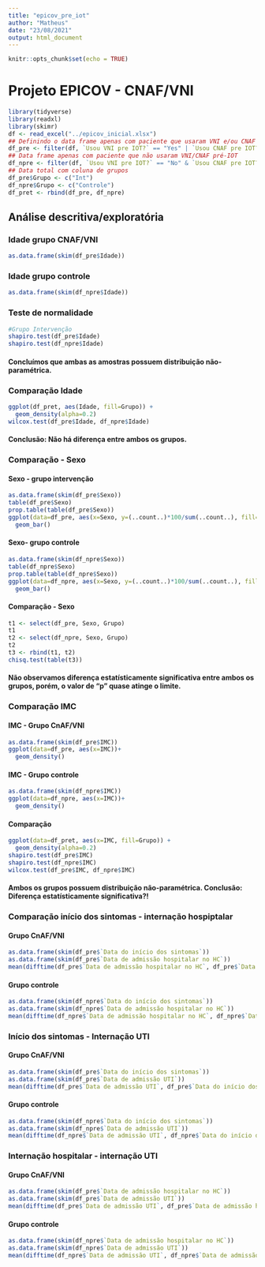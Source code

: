 ```yaml
---
title: "epicov_pre_iot"
author: "Matheus"
date: "23/08/2021"
output: html_document
---
```


```r
knitr::opts_chunk$set(echo = TRUE)
```

# Projeto EPICOV - CNAF/VNI

```r
library(tidyverse)
library(readxl)
library(skimr)
df <- read_excel("../epicov_inicial.xlsx")
## Definindo o data frame apenas com paciente que usaram VNI e/ou CNAF pré-IOT
df_pre <- filter(df, `Usou VNI pre IOT?` == "Yes" | `Usou CNAF pre IOT?` == "Yes")
## Data frame apenas com paciente que não usaram VNI/CNAF pré-IOT
df_npre <- filter(df, `Usou VNI pre IOT?` == "No" & `Usou CNAF pre IOT?` == "No")
## Data total com coluna de grupos
df_pre$Grupo <- c("Int")
df_npre$Grupo <- c("Controle")
df_pret <- rbind(df_pre, df_npre)
```

## Análise descritiva/exploratória

### Idade grupo CNAF/VNI
```r
as.data.frame(skim(df_pre$Idade))
```

### Idade grupo controle
```r
as.data.frame(skim(df_npre$Idade))
```

### Teste de normalidade
```r
#Grupo Intervenção
shapiro.test(df_pre$Idade)
shapiro.test(df_npre$Idade)
```
#### Concluímos que ambas as amostras possuem distribuição não-paramétrica.

### Comparação Idade
```r
ggplot(df_pret, aes(Idade, fill=Grupo)) +
  geom_density(alpha=0.2)
wilcox.test(df_pre$Idade, df_npre$Idade)
```
#### Conclusão: Não há diferença entre ambos os grupos.

### Comparação - Sexo

#### Sexo - grupo intervenção

```r
as.data.frame(skim(df_pre$Sexo))
table(df_pre$Sexo)
prop.table(table(df_pre$Sexo))
ggplot(data=df_pre, aes(x=Sexo, y=(..count..)*100/sum(..count..), fill=Sexo))+
  geom_bar()
```

#### Sexo- grupo controle

```r
as.data.frame(skim(df_npre$Sexo))
table(df_npre$Sexo)
prop.table(table(df_npre$Sexo))
ggplot(data=df_npre, aes(x=Sexo, y=(..count..)*100/sum(..count..), fill=Sexo))+
  geom_bar()
```
#### Comparação - Sexo

```r
t1 <- select(df_pre, Sexo, Grupo)
t1
t2 <- select(df_npre, Sexo, Grupo)
t2
t3 <- rbind(t1, t2)
chisq.test(table(t3))
```

#### Não observamos diferença estatísticamente significativa entre ambos os grupos, porém, o valor de "p" quase atinge o limite.

### Comparação IMC

#### IMC - Grupo CnAF/VNI

```r
as.data.frame(skim(df_pre$IMC))
ggplot(data=df_pre, aes(x=IMC))+
  geom_density()
```

#### IMC - Grupo controle
```r
as.data.frame(skim(df_npre$IMC))
ggplot(data=df_npre, aes(x=IMC))+
  geom_density()
```

#### Comparação
```r
ggplot(data=df_pret, aes(x=IMC, fill=Grupo)) +
  geom_density(alpha=0.2)
shapiro.test(df_pre$IMC)
shapiro.test(df_npre$IMC)
wilcox.test(df_pre$IMC, df_npre$IMC)
```

#### Ambos os grupos possuem distribuição não-paramétrica. Conclusão: Diferença estatísticamente significativa?!

### Comparação início dos sintomas - internação hospiptalar

#### Grupo CnAF/VNI

```r
as.data.frame(skim(df_pre$`Data do início dos sintomas`))
as.data.frame(skim(df_pre$`Data de admissão hospitalar no HC`))
mean(difftime(df_pre$`Data de admissão hospitalar no HC`, df_pre$`Data do início dos sintomas`, units = "days"))
```

#### Grupo controle
```r
as.data.frame(skim(df_npre$`Data do início dos sintomas`))
as.data.frame(skim(df_npre$`Data de admissão hospitalar no HC`))
mean(difftime(df_npre$`Data de admissão hospitalar no HC`, df_npre$`Data do início dos sintomas`, units = "days"))
```


### Início dos sintomas - Internação UTI

#### Grupo CnAF/VNI

```r
as.data.frame(skim(df_pre$`Data do início dos sintomas`))
as.data.frame(skim(df_pre$`Data de admissão UTI`))
mean(difftime(df_pre$`Data de admissão UTI`, df_pre$`Data do início dos sintomas`, units = "days"))
```

#### Grupo controle
```r
as.data.frame(skim(df_npre$`Data do início dos sintomas`))
as.data.frame(skim(df_npre$`Data de admissão UTI`))
mean(difftime(df_npre$`Data de admissão UTI`, df_npre$`Data do início dos sintomas`, units = "days"))
```

### Internação hospitalar - internação UTI

#### Grupo CnAF/VNI

```r
as.data.frame(skim(df_pre$`Data de admissão hospitalar no HC`))
as.data.frame(skim(df_pre$`Data de admissão UTI`))
mean(difftime(df_pre$`Data de admissão UTI`, df_pre$`Data de admissão hospitalar no HC`, units = "days"))
```

#### Grupo controle

```r
as.data.frame(skim(df_npre$`Data de admissão hospitalar no HC`))
as.data.frame(skim(df_npre$`Data de admissão UTI`))
mean(difftime(df_npre$`Data de admissão UTI`, df_npre$`Data de admissão hospitalar no HC`, units = "days"))
```